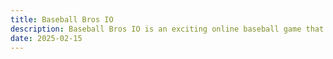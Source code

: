 ```yaml
---
title: Baseball Bros IO
description: Baseball Bros IO is an exciting online baseball game that brings you into epic matches where you bat and field to score more runs and become the champion! As the MLB season heats up, Baseball Bros is a great way to enjoy the thrill of baseball from anywhere.
date: 2025-02-15
---
```



<GameArea 
  title="Baseball Bros IO" 
  votes={4328}
  score={4.8} 
  gameControl="" 
  gameUrl="https://baseball-game.io/game/baseball-bros/"
/>

<Article />